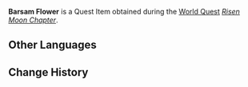{{Item Infobox
|id           = 101776
|image        = Item Barsam Flower.png
|type         = Quest Items
|description  = One of the ingredients for making the elixir Arahaoma. "Barsam" is said to be a sacred tree that has long vanished in history.
|source1      = [[Risen Moon Chapter]]
}}
'''Barsam Flower''' is a Quest Item obtained during the [[World Quest]] ''[[Risen Moon Chapter]]''.

==Other Languages==
{{Other Languages
|default_hidden = 1
|en      = Barsam Flower
|zhs     = 钵参花
|zhs_rm  = Bōshēn-huā
|zht     = 缽參花
|zht_rm  = Bōshēn-huā
|ja      = バルサムフラワー
|ja_rm   = Barusamu Furawaa
|ko      = 발삼꽃
|ko_rm   = Balsamkkot
|es      = Flor barsam
|fr      = Fleur barsam
|ru      = Цветок барсам
|th      = ดอก Barsam
|th_rm   = Dok Barsam
|vi      = Hoa Barsam
|de      = Barsam-Blume
|id      = Bunga Barsam
|pt      = Flor Barsam
|tr      = Barsam Çiçeği
|it      = Fiore di Barsam
}}

==Change History==
{{Change History|3.0}}